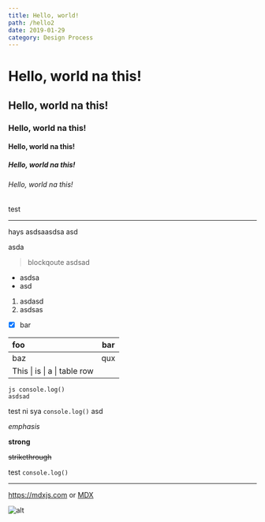 ```yaml
---
title: Hello, world!
path: /hello2
date: 2019-01-29
category: Design Process
---
```

# Hello, world na this!
## Hello, world na this!
### Hello, world na this!
#### Hello, world na this!
##### Hello, world na this!
###### Hello, world na this!
test
***
hays
asdsaasdsa
asd

asda
> blockqoute
asdsad

- asdsa
- asd

1. asdasd
2. asdsas

* [x] bar

| foo | bar |
| :-- | :-: |
| baz | qux |
| This \| is \| a \| table row

```
js console.log()
asdsad
```

test ni sya `console.log()` asd

_emphasis_

**strong**

~~strikethrough~~

test `console.log()`

---

<https://mdxjs.com> or [MDX](https://mdxjs.com)


![alt](https://mdx-logo.now.sh)
